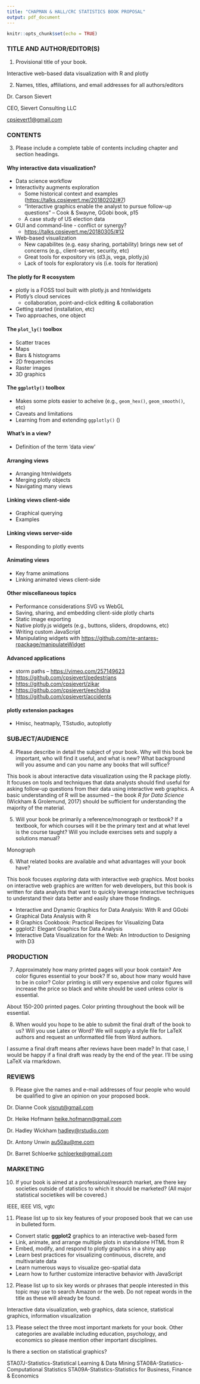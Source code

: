 ```yaml
---
title: "CHAPMAN & HALL/CRC STATISTICS BOOK PROPOSAL"
output: pdf_document
---
```


```r
knitr::opts_chunk$set(echo = TRUE)
```

### TITLE AND AUTHOR/EDITOR(S)

1. Provisional title of your book.

Interactive web-based data visualization with R and plotly

2. Names, titles, affiliations, and email addresses for all authors/editors

Dr. Carson Sievert

CEO, Sievert Consulting LLC

<cpsievert1@gmail.com>

### CONTENTS

3. Please include a complete table of contents including chapter and section headings.

#### Why interactive data visualization?

* Data science workflow
* Interactivity augments exploration
  * Some historical context and examples (<https://talks.cpsievert.me/20180202/#7>)
  * "Interactive graphics enable the analyst to pursue follow-up questions" -- Cook & Swayne, GGobi book, p15
  * A case study of US election data
* GUI and command-line - conflict or synergy?
  * <https://talks.cpsievert.me/20180305/#12>
* Web-based visualization
  * New capabilites (e.g. easy sharing, portability) brings new set of concerns (e.g., client-server, security, etc)
  * Great tools for expository vis (d3.js, vega, plotly.js)
  * Lack of tools for exploratory vis (i.e. tools for iteration)

#### The plotly for R ecosystem

* plotly is a FOSS tool built with plotly.js and htmlwidgets
* Plotly's cloud services
  * collaboration, point-and-click editing & collaboration
* Getting started (installation, etc)
* Two approaches, one object

#### The `plot_ly()` toolbox

* Scatter traces
* Maps
* Bars & histograms
* 2D frequencies
* Raster images
* 3D graphics
  
#### The `ggplotly()` toolbox

* Makes some plots easier to acheive (e.g., `geom_hex()`, `geom_smooth()`, etc)  
* Caveats and limitations
* Learning from and extending `ggplotly()` ()

#### What's in a view?

* Definition of the term 'data view'

#### Arranging views

* Arranging htmlwidgets
* Merging plotly objects
* Navigating many views
  
#### Linking views client-side

* Graphical querying
* Examples

#### Linking views server-side

* Responding to plotly events 
  
#### Animating views

* Key frame animations
* Linking animated views client-side
  
#### Other miscellaneous topics

* Performance considerations SVG vs WebGL
* Saving, sharing, and embedding client-side plotly charts
* Static image exporting
* Native plotly.js widgets (e.g., buttons, sliders, dropdowns, etc)
* Writing custom JavaScript
* Manipulating widgets with <https://github.com/rte-antares-rpackage/manipulateWidget>


#### Advanced applications

* storm paths -- <https://vimeo.com/257149623>
* <https://github.com/cpsievert/pedestrians>
* <https://github.com/cpsievert/zikar>
* <https://github.com/cpsievert/eechidna>
* <https://github.com/cpsievert/accidents>
    
#### plotly extension packages

* Hmisc, heatmaply, TSstudio, autoplotly


### SUBJECT/AUDIENCE

4. Please describe in detail the subject of your book. Why will this book be important, who will find it useful, and what is new? What background will you assume and can you name any books that will suffice?

This book is about interactive data visualization using the R package plotly. It focuses on tools and techniques that data analysts should find useful for asking follow-up questions from their data using interactive web graphics. A basic understanding of R will be assumed -- the book *R for Data Science* (Wickham & Grolemund, 2017) should be sufficient for understanding the majority of the material.

5. Will your book be primarily a reference/monograph or textbook? If a textbook, for which courses will it be the primary text and at what level is the course taught? Will you include exercises sets and supply a solutions manual?

Monograph

6. What related books are available and what advantages will your book have?

This book focuses *exploring* data with interactive *web* graphics. Most books on interactive web graphics are written for web developers, but this book is written for data analysts that want to quickly leverage interactive techniques to understand their data better and easily share those findings.

* Interactive and Dynamic Graphics for Data Analysis: With R and GGobi 
* Graphical Data Analysis with R
* R Graphics Cookbook: Practical Recipes for Visualizing Data
* ggplot2: Elegant Graphics for Data Analysis
* Interactive Data Visualization for the Web: An Introduction to Designing with D3


### PRODUCTION

7. Approximately how many printed pages will your book contain? Are color figures essential to your book? If so, about how many would have to be in color? Color printing is still very expensive and color figures will increase the price so black and white should be used unless color is essential.

About 150-200 printed pages. Color printing throughout the book will be essential.

8. When would you hope to be able to submit the final draft of the book to us? Will you use Latex or Word? We will supply a style file for LaTeX authors and request an unformatted file from Word authors.

I assume a final draft means after reviews have been made? In that case, I would be happy if a final draft was ready by the end of the year. I'll be using LaTeX via rmarkdown.

### REVIEWS

9. Please give the names and e-mail addresses of four people who would be qualified to give an opinion on your proposed book.

Dr. Dianne Cook
<visnut@gmail.com>

Dr. Heike Hofmann
<heike.hofmann@gmail.com>

Dr. Hadley Wickham
<hadley@rstudio.com>

Dr. Antony Unwin
<au50au@me.com>

Dr. Barret Schloerke
<schloerke@gmail.com>


### MARKETING

10. If your book is aimed at a professional/research market, are there key societies outside of statistics to which it should be marketed? (All major statistical societikes will be covered.)

IEEE, IEEE VIS, vgtc

11. Please list up to six key features of your proposed book that we can use in bulleted form.

* Convert static **ggplot2** graphics to an interactive web-based form
* Link, animate, and arrange multiple plots in standalone HTML from R
* Embed, modify, and respond to plotly graphics in a shiny app
* Learn best practices for visualizing continuous, discrete, and multivariate data
* Learn numerous ways to visualize geo-spatial data
* Learn how to further customize interactive behavior with JavaScript

12. Please list up to six key words or phrases that people interested in this topic may use to search Amazon or the web. Do not repeat words in the title as these will already be found.

Interactive data visualization, web graphics, data science, statistical graphics, information visualization

13. Please select the three most important markets for your book. Other categories are available including education, psychology, and economics so please mention other important disciplines.

Is there a section on statistical graphics?

STA07J-Statistics-Statistical Learning & Data Mining
STA08A-Statistics-Computational Statistics
STA09A-Statistics-Statistics for Business, Finance & Economics